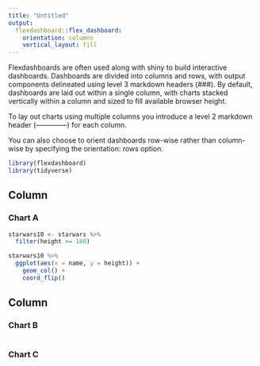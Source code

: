 ```yaml
---
title: "Untitled"
output: 
  flexdashboard::flex_dashboard:
    orientation: columns
    vertical_layout: fill
---
```


Flexdashboards are often used along with shiny to build interactive dashboards. Dashboards are divided into columns and rows, with output components delineated using level 3 markdown headers (###). By default, dashboards are laid out within a single column, with charts stacked vertically within a column and sized to fill available browser height. 

To lay out charts using multiple columns you introduce a level 2 markdown header (--------------) for each column.

You can also choose to orient dashboards row-wise rather than column-wise by specifying the orientation: rows option.



```r
library(flexdashboard)
library(tidyverse)
```

Column {data-width=650}
-----------------------------------------------------------------------
### Chart A

```r
starwars10 <- starwars %>% 
  filter(height >= 180)

starwars10 %>% 
  ggplot(aes(x = name, y = height)) +
    geom_col() +
    coord_flip()
```


Column {data-width=350}
-----------------------------------------------------------------------
### Chart B

```r

```

### Chart C

```r

```


